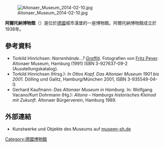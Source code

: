 [[File:Altonaer_Museum_2014-02-10.jpg|thumb]]

'''阿爾托納博物館'''（{{lang-de|Altonaer Museum}}）是位於[[德國|德國]]城市漢堡的一座博物館。阿爾托納博物館成立於1938年。
== 參考資料 ==
* Torkild Hinrichsen: ''Narrenhände...? [[Graffiti|Graffiti]]''. Fotografien von [[Fritz_Peyer|Fritz Peyer]]. Altonaer Museum, Hamburg (1991) ISBN 3-927637-09-2 (Ausstellungskatalog).
* Torkild Hinrichsen (Hrsg.): ''In Ottos Kopf. Das Altonaer Museum 1901 bis 2001.'' Dölling und Galitz, Hamburg/München 2001, ISBN 3-935549-04-0.
* Gerhard Kaufmann: ''Das Altonaer Museum in Hamburg.'' In: Wolfgang Vacano/Kurt Dohrmann (Hg.): ''Altona – Hamburgs historisches Kleinod mit Zukunft.'' Altonaer Bürgerverein, Hamburg 1989.
== 外部連結 ==
{{Commons}}
* Kunstwerke und Objekte des Museums auf [http://www.museen-sh.de/Objektsuche/%7CSuchbegriff%7C%7CAuswahl%7C%7CEinrichtung%7CDE-MUS-058811%7CSeite%7C1%7C/ museen-sh.de] {{Wayback|url=http://www.museen-sh.de/Objektsuche/%7CSuchbegriff%7C%7CAuswahl%7C%7CEinrichtung%7CDE-MUS-058811%7CSeite%7C1%7C/ |date=20200925024530 }}
[[Category:德國博物館|Category:德國博物館]]